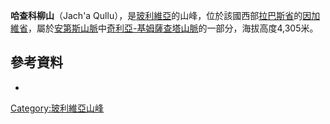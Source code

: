 {{Coord|16|46|27|S|68|38|55|W|display=title}}

'''哈查科柳山'''（Jach'a Qullu），是[[玻利維亞|玻利維亞]]的山峰，位於該國西部[[拉巴斯省|拉巴斯省]]的[[因加維省|因加維省]]，屬於[[安第斯山脈|安第斯山脈]]中[[奇利亞-基姆薩查塔山脈|奇利亞-基姆薩查塔山脈]]的一部分，海拔高度4,305米。

==參考資料==
*{{cite web|url=http://www.ine.gob.bo/publicaciones/visorPdf.aspx?Codigo=020806&tipo=1|title=Jesús de Machaca|author=<!--Staff writer(s); no by-line.-->|date=|website=|publisher=INE, Bolivia|accessdate=October 26, 2014|deadurl=yes|archiveurl=https://web.archive.org/web/20160204145437/http://www.ine.gob.bo/publicaciones/visorPdf.aspx?Codigo=020806&tipo=1|archivedate=2016年2月4日}} 

{{Bolivia-geo-stub}}
[[Category:玻利維亞山峰|Category:玻利維亞山峰]]